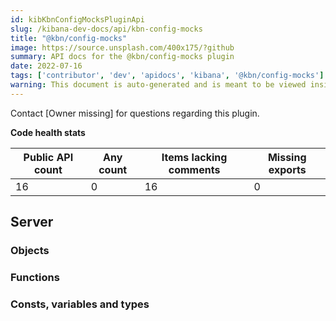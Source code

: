 ```yaml
---
id: kibKbnConfigMocksPluginApi
slug: /kibana-dev-docs/api/kbn-config-mocks
title: "@kbn/config-mocks"
image: https://source.unsplash.com/400x175/?github
summary: API docs for the @kbn/config-mocks plugin
date: 2022-07-16
tags: ['contributor', 'dev', 'apidocs', 'kibana', '@kbn/config-mocks']
warning: This document is auto-generated and is meant to be viewed inside our experimental, new docs system. Reach out in #docs-engineering for more info.
---
```




Contact [Owner missing] for questions regarding this plugin.

**Code health stats**

| Public API count  | Any count | Items lacking comments | Missing exports |
|-------------------|-----------|------------------------|-----------------|
| 16 | 0 | 16 | 0 |

## Server

### Objects
<DocDefinitionList data={kbnConfigMocksObj.server.objects}/>

### Functions
<DocDefinitionList data={kbnConfigMocksObj.server.functions}/>

### Consts, variables and types
<DocDefinitionList data={kbnConfigMocksObj.server.misc}/>


